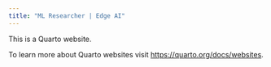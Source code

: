 ```yaml
---
title: "ML Researcher | Edge AI"
---
```


This is a Quarto website.

To learn more about Quarto websites visit <https://quarto.org/docs/websites>.